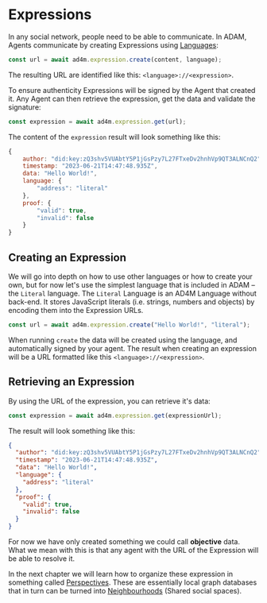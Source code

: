 # Expressions

In any social network, people need to be able to communicate.
In ADAM, Agents communicate by creating Expressions using [Languages](concepts/#languages):

```js
const url = await ad4m.expression.create(content, language);
```

The resulting URL are identified like this: `<language>://<expression>`.

To ensure authenticity Expressions will be signed by the Agent that created it. Any Agent can then retrieve
the expression, get the data and validate the signature:

```js
const expression = await ad4m.expression.get(url);
```

The content of the `expression` result will look something like this:

```js
{
    author: "did:key:zQ3shv5VUAbtY5P1jGsPzy7L27FTxeDv2hnhVp9QT3ALNCnQ2",
    timestamp: "2023-06-21T14:47:48.935Z",
    data: "Hello World!",
    language: {
        "address": "literal"
    },
    proof: {
        "valid": true,
        "invalid": false
    }
}
```

## Creating an Expression

We will go into depth on how to use other languages or how to create your own, but for now let's
use the simplest language that is included in ADAM – the `Literal` language. The `Literal` Language is an AD4M Language without back-end.
It stores JavaScript literals (i.e. strings, numbers and objects) by encoding them into the Expression URLs.

```ts
const url = await ad4m.expression.create("Hello World!", "literal");
```

When running `create` the data will be created using the language, and automatically signed
by your agent. The result when creating an expression will be a URL formatted like this `<language>://<expression>`.

## Retrieving an Expression

By using the URL of the expression, you can retrieve it's data:

```ts
const expression = await ad4m.expression.get(expressionUrl);
```

The result will look something like this:

```json
{
  "author": "did:key:zQ3shv5VUAbtY5P1jGsPzy7L27FTxeDv2hnhVp9QT3ALNCnQ2",
  "timestamp": "2023-06-21T14:47:48.935Z",
  "data": "Hello World!",
  "language": {
    "address": "literal"
  },
  "proof": {
    "valid": true,
    "invalid": false
  }
}
```

For now we have only created something we could call **objective** data. What we mean with this is that
any agent with the URL of the Expression will be able to resolve it.

In the next chapter we will learn how to organize these expression in something
called [Perspectives](/concepts/#perspectives). These are essentially local graph databases that in
turn can be turned into [Neighbourhoods](/essentials/neighbourhoods) (Shared social spaces).
